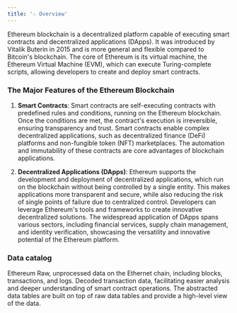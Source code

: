 ```yaml
---
title: '☆ Overview'
---
```


Ethereum blockchain is a decentralized platform capable of executing smart contracts and decentralized applications (DApps). It was introduced by Vitalik Buterin in 2015 and is more general and flexible compared to Bitcoin's blockchain. The core of Ethereum is its virtual machine, the Ethereum Virtual Machine (EVM), which can execute Turing-complete scripts, allowing developers to create and deploy smart contracts.

### The Major Features of the Ethereum Blockchain

1. **Smart Contracts**: Smart contracts are self-executing contracts with predefined rules and conditions, running on the Ethereum blockchain. Once the conditions are met, the contract's execution is irreversible, ensuring transparency and trust. Smart contracts enable complex decentralized applications, such as decentralized finance (DeFi) platforms and non-fungible token (NFT) marketplaces. The automation and immutability of these contracts are core advantages of blockchain applications.

2. **Decentralized Applications (DApps)**: Ethereum supports the development and deployment of decentralized applications, which run on the blockchain without being controlled by a single entity. This makes applications more transparent and secure, while also reducing the risk of single points of failure due to centralized control. Developers can leverage Ethereum's tools and frameworks to create innovative decentralized solutions. The widespread application of DApps spans various sectors, including financial services, supply chain management, and identity verification, showcasing the versatility and innovative potential of the Ethereum platform.

### Data catalog

<CardGroup cols={3}>
    <Card title="Raw" icon="binary" href="./Raw">
        Ethereum Raw, unprocessed data on the Ethernet chain, including blocks, transactions, and logs.
    </Card>
    <Card title="decoded" icon="code" href="./Decoded">
        Decoded transaction data, facilitating easier analysis and deeper understanding of smart contract operations.
    </Card>
    <Card title="Abstracted" icon="head-side-gear" href="./Abstracted">
        The abstracted data tables are built on top of raw data tables and provide a high-level view of the data.
    </Card>
</CardGroup>